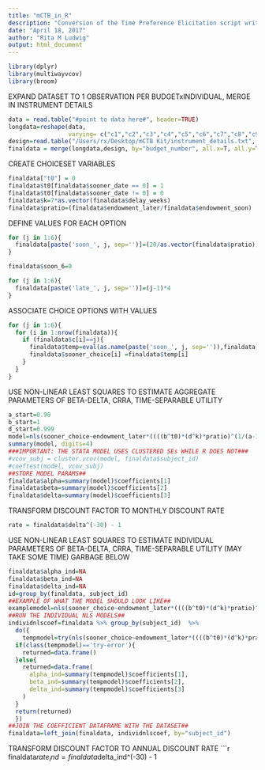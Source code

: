 ```yaml
---
title: "mCTB_in_R"
description: "Conversion of the Time Preference Elicitation script written for STATA by Dr. Michael A. Kuhn into R. The mCTB is from Andreoni, Kuhn and Sprenger (2015)."
date: "April 18, 2017"
author: "Rita M Ludwig"
output: html_document
---
```


```r
library(dplyr)
library(multiwayvcov)
library(broom)
```
EXPAND DATASET TO 1 OBSERVATION PER BUDGETxINDIVIDUAL, MERGE IN INSTRUMENT DETAILS
```r
data = read.table("#point to data here#", header=TRUE)
longdata=reshape(data, 
                 varying= c("c1","c2","c3","c4","c5","c6","c7","c8","c9","c10","c11","c12","c13","c14","c15","c16","c17","c18","c19","c20","c21","c22","c23","c24"), v.names="c",timevar="budget_number", times=c("1","2","3","4","5","6","7","8","9","10","11","12","13","14","15","16","17","18","19","20","21","22","23","24"), direction="long")
design=read.table("/Users/rx/Desktop/mCTB Kit/instrument_details.txt", header=TRUE)
finaldata = merge(longdata,design, by="budget_number", all.x=T, all.y=T)
```
CREATE CHOICESET VARIABLES
```r
finaldata["t0"] = 0
finaldata$t0[finaldata$sooner_date == 0] = 1
finaldata$t0[finaldata$sooner_date != 0] = 0
finaldata$k=7*as.vector(finaldata$delay_weeks)
finaldata$pratio=(finaldata$endowment_later/finaldata$endowment_soon)
```
DEFINE VALUES FOR EACH OPTION
```r
for (j in 1:6){
  finaldata[paste('soon_', j, sep='')]=(20/as.vector(finaldata$pratio))-(j-1)*(20/as.vector(finaldata$pratio))/5
}

finaldata$soon_6=0

for (j in 1:6){
  finaldata[paste('late_', j, sep='')]=(j-1)*4
}
```
ASSOCIATE CHOICE OPTIONS WITH VALUES
```r
for (j in 1:6){
  for (i in 1:nrow(finaldata)){
    if (finaldata$c[i]==j){
      finaldata$temp=eval(as.name(paste('soon_', j, sep='')),finaldata)
      finaldata$sooner_choice[i] =finaldata$temp[i]
    }
  }
}
```
USE NON-LINEAR LEAST SQUARES TO ESTIMATE AGGREGATE PARAMETERS OF BETA-DELTA, CRRA, TIME-SEPARABLE UTILITY
```r
a_start=0.90
b_start=1
d_start=0.999
model=nls(sooner_choice~endowment_later*((((b^t0)*(d^k)*pratio)^(1/(a-1)))/(1+pratio*((b^t0*d^k)*pratio)^(1/(a-1)))), finaldata, start=list(a=a_start,b=b_start, d=d_start))
summary(model, digits=4)
###IMPORTANT: THE STATA MODEL USES CLUSTERED SEs WHILE R DOES NOT###
#vcov_subj = cluster.vcov(model, finaldata$subject_id)
#coeftest(model, vcov_subj)
##STORE MODEL PARAMS##
finaldata$alpha=summary(model)$coefficients[1]
finaldata$beta=summary(model)$coefficients[2]
finaldata$delta=summary(model)$coefficients[3]
```
TRANSFORM DISCOUNT FACTOR TO MONTHLY DISCOUNT RATE
```r
rate = finaldata$delta^(-30) - 1
```
USE NON-LINEAR LEAST SQUARES TO ESTIMATE INDIVIDUAL PARAMETERS OF BETA-DELTA, CRRA, TIME-SEPARABLE UTILITY (MAY TAKE SOME TIME) GARBAGE BELOW 
```r
finaldata$alpha_ind=NA
finaldata$beta_ind=NA
finaldata$delta_ind=NA
id=group_by(finaldata, subject_id)
##EXAMPLE OF WHAT THE MODEL SHOULD LOOK LIKE##
examplemodel=nls(sooner_choice~endowment_later*((((b^t0)*(d^k)*pratio)^(1/(a-1)))/(1+pratio*((b^t0*d^k)*pratio)^(1/(a-1)))), filter(finaldata, subject_id==1), start=list(a=a_start,b=b_start, d=d_start))
##RUN THE INDIVIDUAL NLS MODELS##
individnlscoef=finaldata %>% group_by(subject_id)  %>% 
  do({
    tempmodel=try(nls(sooner_choice~endowment_later*((((b^t0)*(d^k)*pratio)^(1/(a-1)))/(1+pratio*((b^t0*d^k)*pratio)^(1/(a-1)))), ., start=list(a=a_start,b=b_start, d=d_start)))
  if(class(tempmodel)=='try-error'){
    returned=data.frame()
  }else{
    returned=data.frame(
      alpha_ind=summary(tempmodel)$coefficients[1],
      beta_ind=summary(tempmodel)$coefficients[2],
      delta_ind=summary(tempmodel)$coefficients[3]
    )
  }
  return(returned)
  })
##JOIN THE COEFFICIENT DATAFRAME WITH THE DATASET##
finaldata=left_join(finaldata, individnlscoef, by="subject_id")
```
TRANSFORM DISCOUNT FACTOR TO ANNUAL DISCOUNT RATE
```r
finaldata$rate_ind = finaldata$delta_ind^(-30) - 1
